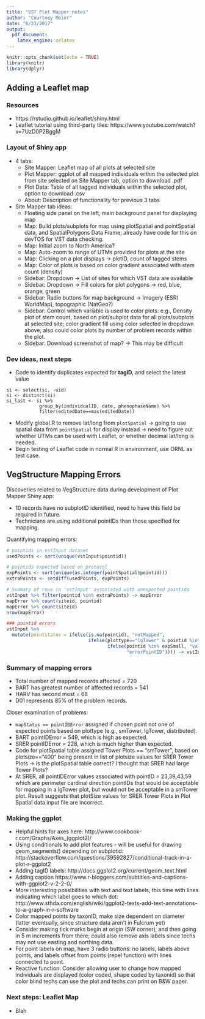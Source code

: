 ```yaml
---
title: "VST Plot Mapper notes"
author: "Courtney Meier"
date: "6/23/2017"
output: 
  pdf_document: 
    latex_engine: xelatex
---
```


```r
knitr::opts_chunk$set(echo = TRUE)
library(knitr)
library(dplyr)
```

##  Adding a Leaflet map
### Resources
* https://rstudio.github.io/leaflet/shiny.html
* Leaflet tutorial using third-party tiles: https://www.youtube.com/watch?v=7UzD0P2BggM

### Layout of Shiny app
* 4 tabs:
    - Site Mapper: Leaflet map of all plots at selected site
    - Plot Mapper: ggplot of all mapped individuals within the selected plot from site selected on Site Mapper tab, option to download .pdf
    - Plot Data: Table of all tagged individuals within the selected plot, option to download .csv
    - About: Description of functionality for previous 3 tabs
* Site Mapper tab ideas:
    - Floating side panel on the left, main background panel for displaying map
    - Map: Build plots/subplots for map using plotSpatial and pointSpatial data, and SpatialPolygons Data Frame; already have code for this on devTOS for VST data checking.
    - Map: Initial zoom to North America?
    - Map: Auto-zoom to range of UTMs provided for plots at the site
    - Map: Clicking on a plot displays -> plotID, count of tagged stems
    - Map: Color of plots is based on color gradient associated with stem count (density)
    - Sidebar: Dropdown -> List of sites for which VST data are available
    - Sidebar: Dropdown -> Fill colors for plot polygons -> red, blue, orange, green
    - Sidebar: Radio buttons for map background -> Imagery (ESRI WorldMap), topographic (NatGeo?)
    - Sidebar: Control which variable is used to color plots: e.g., Density plot of stem count, based on plot/subplot data for all plots/subplots at selected site; color gradient fill using color selected in dropdown above; also could color plots by number of problem records within the plot.
    - Sidebar: Download screenshot of map? -> This may be difficult
    
    

### Dev ideas, next steps
* Code to identify duplicates expected for **tagID**, and select the latest value
```
si <- select(si, -uid)
si <- distinct(si)
si_last <- si %>%
            group_by(individualID, date, phenophaseName) %>%
            filter(editedDate==max(editedDate))
```

* Modify global.R to remove lat/long from `plotSpatial` -> going to use spatial data from `pointSpatial` for display instead -> need to figure out whether UTMs can be used with Leaflet, or whether decimal lat/long is needed.
* Begin testing of Leaflet code in normal R in environment, use ORNL as test case.


##  VegStructure Mapping Errors
Discoveries related to VegStructure data during development of Plot Mapper Shiny app:

* 10 records have no subplotID identified, need to have this field be required in future.
* Technicians are using additional pointIDs than those specified for mapping.

Quantifying mapping errors:

```r
# pointids in vstInput dataset
usedPoints <- sort(unique(vstInput$pointid))

# pointids expected based on protocol
expPoints <- sort(unique(as.integer(pointSpatial$pointid)))
extraPoints <- setdiff(usedPoints, expPoints)

# Summary of rows in 'vstInput' associated with unexpected pointids
vstInput %>% filter(pointid %in% extraPoints) -> mapError
mapError %>% count(siteid, pointid)
mapError %>% count(siteid)
nrow(mapError)

### pointid errors
vstInput %>% 
  mutate(pointstatus = ifelse(is.na(pointid), "notMapped",
                              ifelse(plottype=="lgTower" & pointid %in% expLarge, "validPointID",
                                     ifelse(pointid %in% expSmall, "validPointID",
                                            "errorPointID")))) -> vstInput

```

### Summary of mapping errors

* Total number of mapped records affected = 720
* BART has greatest number of affected records = 541
* HARV has second most = 68
* D01 represents 85% of the problem records.

Closer examination of problems:

* `mapStatus == pointIDError` assigned if chosen point not one of expected points based on plottype (e.g., smTower, lgTower, distributed).
* BART pointIDError = 549, which is high as expected.
* SRER pointIDError = 228, which is much higher than expected.
* Code for plotSpatial table assigned Tower Plots == "smTower", based on plotsize=="400" being present in list of plotsize values for SRER Tower Plots -> is the plotSpatial table correct? I thought that SRER had large Tower Plots?
* At SRER, all pointIDError values associated with pointID = 23,39,43,59 which are perimeter cardinal direction pointIDs that would be acceptable for mapping in a lgTower plot, but would not be acceptable in a smTower plot. Result suggests that plotSize values for SRER Tower Plots in Plot Spatial data input file are incorrect.

### Making the ggplot

* Helpful hints for axes here: http://www.cookbook-r.com/Graphs/Axes_(ggplot2)/
* Using conditionals to add plot features - will be useful for drawing geom_segments() depending on subplotid: http://stackoverflow.com/questions/39592827/conditional-track-in-a-plot-r-ggplot2
* Adding tagID labels: http://docs.ggplot2.org/current/geom_text.html
* Adding caption https://www.r-bloggers.com/subtitles-and-captions-with-ggplot2-v-2-2-0/
* More interesting possibilities with text and text labels, this time with lines indicating which label goes to which dot: http://www.sthda.com/english/wiki/ggplot2-texts-add-text-annotations-to-a-graph-in-r-software
* Color mapped points by taxonID, make size dependent on diameter (latter eventually, since structure data aren't in Fulcrum yet)
* Consider making tick marks begin at origin (SW corner), and then going in 5 m increments from there; could also remove axis labels since techs may not use easting and northing data.
* For point labels on map, have 3 radio buttons: no labels, labels above points, and labels offset from points (repel function) with lines connected to point.
* Reactive function: Consider allowing user to change how mapped individuals are displayed (color coded, shape coded by taxonid) so that color blind techs can use the plot and techs can print on B&W paper.


### Next steps: Leaflet Map

* Blah